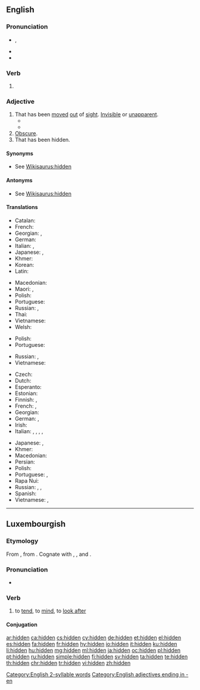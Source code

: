 ==English==

===Pronunciation===
* {{enPR|hĭd'n}}, {{IPA|/ˈhɪd(ə)n/|lang=en}}
* {{audio|en-us-hidden.ogg|Audio (US)|lang=en}}
* {{rhymes|ɪdən|lang=en}}
[[Category:English 2-syllable words]]

===Verb===
{{head|en|past participle}}

# {{inflection of|hide||past|part|lang=en}}

===Adjective===
{{en-adj}}

# That has been [[move]]d [[out]] of [[sight]]. [[invisible|Invisible]] or [[unapparent]].
#* {{quote-book|year=1892|author={{w|James Yoxall}}
|section=chapter 7|title=[http://openlibrary.org/works/OL10504990W The Lonely Pyramid]
|passage=It was the Lost Oasis, the Oasis of the vision in the sand. […] Deep-'''hidden''' in the hollow, beneath the cliffs, it lay; and round it the happy verdure spread for many a rood.}}
#* {{quote-magazine|date=2014-06-14|volume=411|issue=8891|magazine={{w|The Economist}}
|title=[http://www.economist.com/news/science-and-technology/21604091-it-possible-sniff-out-problems-sewer-pipes-they-happen-its-gas It's a gas]
|passage=One of the '''hidden''' glories of Victorian engineering is proper drains. Isolating a city’s effluent and shipping it away in underground sewers has probably saved more lives than any medical procedure except vaccination.}}
# [[obscure|Obscure]].
# That has been hidden.
#: {{ux|en|'''hidden''' treasure;&emsp; '''hidden''' talents}}

====Synonyms====
* See [[Wikisaurus:hidden]]

====Antonyms====
* See [[Wikisaurus:hidden]]

====Translations====
{{trans-top|that has been moved out of sight; invisible or unapparent}}
* Catalan: {{t+|ca|amagat}}
* French: {{t+|fr|caché}}
* Georgian: {{t|ka|ფარული|sc=Geor}}, {{t|ka|დამალული|sc=Geor}}
* German: {{t+|de|versteckt}}
* Italian: {{t+|it|nascosto}}, {{t+|it|recondito}}
* Japanese: {{t+|ja|隠れる|alt=隠れた|tr=kakureta}}, {{t|ja|見えない|alt=目に見えない|tr=me ni mienai}}
* Khmer: {{t-needed|km}}
* Korean: {{t|ko|숨겨진|sc=Kore}}
* Latin: {{t|la|occultus|m}}
{{trans-mid}}
* Macedonian: {{t|mk|скриен|tr=skrien|sc=Cyrl}}
* Maori: {{t|mi|huna}}, {{t|mi|hunahuna}}
* Polish: {{t+|pl|ukryty|m}}
* Portuguese: {{t+|pt|escondido}}
* Russian: {{qualifier|intentionally hidden}} {{t+|ru|спря́танный}}, {{t+|ru|скры́тый}}
* Thai: {{t+|th|ซ่อน}}
* Vietnamese: {{t+|vi|ẩn}}
* Welsh: {{t+|cy|anweledig}}
{{trans-bottom}}

{{trans-top|obscure}}
* Polish: {{t+|pl|ukryty|m}}
* Portuguese: {{t+|pt|obscuro}}
{{trans-mid}}
* Russian: {{t+|ru|нея́сный}}, {{t+|ru|сму́тный}}
* Vietnamese: {{t|vi|ẩn khuất}}
{{trans-bottom}}

{{trans-top|that has been hidden}}
* Czech: {{t+|cs|skrytý|m}}
* Dutch: {{t+|nl|verborgen}}
* Esperanto: {{t|eo|kaŝa}}
* Estonian: {{t|et|peidetud}}
* Finnish: {{t+|fi|piilotettu}}, {{t+|fi|kätketty}}
* French: {{t+|fr|caché|m}}, {{t+|fr|cachée|f}}
* Georgian: {{t|ka|ფარული|sc=Geor}}
* German: {{t+|de|versteckt}}, {{t+|de|verborgen}}
* Irish: {{t|ga|ceilte}}
* Italian: {{t+|it|nascosto|m}}, {{t+|it|nascosta|f}}, {{t+|it|recondito}}, {{t+|it|celato}}, {{t+|it|occulto}}
{{trans-mid}}
* Japanese: {{t|ja|隠された|tr=kakusareta}}, {{t+|ja|秘密|alt=秘密の|tr=himitsu no}}
* Khmer: {{t-needed|km}}
* Macedonian: {{t|mk|скриен|tr=skrien|sc=Cyrl}}
* Persian: {{t+|fa|نهان|tr=nahân|sc=fa-Arab}}
* Polish: {{t+|pl|ukryty|m}}
* Portuguese: {{t+|pt|escondido|m}}, {{t+|pt|escondida|f}}
* Rapa Nui: {{t|rap|hakananai'a}}
* Russian: {{t+|ru|спря́танный}}, {{t+|ru|скры́тый}}, {{t+|ru|потаённый}}
* Spanish: {{t+|es|oculto|m}}
* Vietnamese: {{t+|vi|giấu}}, {{t+|vi|ẩn}}
{{trans-bottom}}

[[Category:English adjectives ending in -en]]

----

==Luxembourgish==

===Etymology===
From {{inh|lb|goh|huoten}}, from {{inh|lb|gem-pro|*hōdijaną}}. Cognate with {{cog|de|hüten}}, {{cog|nl|hoeden}}, and {{cog|en|heed}}.

===Pronunciation===
* {{IPA|/ˈhidən/|lang=lb}}

===Verb===
{{lb-verb}}

# {{lb|lb|transitive}} to [[tend]], to [[mind]], to [[look after]]

====Conjugation====
{{lb-conj-regular|hidd|gehitt|hunn}}

[[ar:hidden]]
[[ca:hidden]]
[[cs:hidden]]
[[cy:hidden]]
[[de:hidden]]
[[et:hidden]]
[[el:hidden]]
[[es:hidden]]
[[fa:hidden]]
[[fr:hidden]]
[[hy:hidden]]
[[io:hidden]]
[[it:hidden]]
[[ku:hidden]]
[[li:hidden]]
[[hu:hidden]]
[[mg:hidden]]
[[ml:hidden]]
[[ja:hidden]]
[[oc:hidden]]
[[pl:hidden]]
[[pt:hidden]]
[[ru:hidden]]
[[simple:hidden]]
[[fi:hidden]]
[[sv:hidden]]
[[ta:hidden]]
[[te:hidden]]
[[th:hidden]]
[[chr:hidden]]
[[tr:hidden]]
[[vi:hidden]]
[[zh:hidden]]